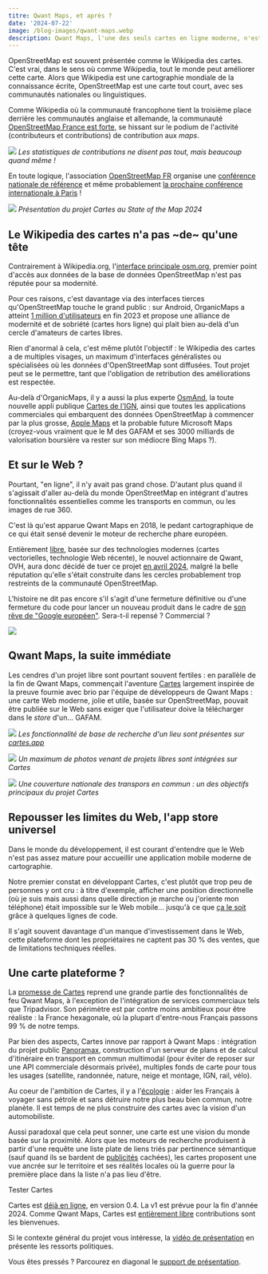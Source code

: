 ```yaml
---
titre: Qwant Maps, et après ?
date: '2024-07-22'
image: /blog-images/qwant-maps.webp
description: Qwant Maps, l'une des seuls cartes en ligne moderne, n'est plus. Heureusement, la relève est là.
---
```



OpenStreetMap est souvent présentée comme le Wikipedia des cartes. C'est vrai, dans le sens où comme Wikipedia, tout le monde peut améliorer cette carte. Alors que Wikipedia est une cartographie mondiale de la connaissance écrite, OpenStreetMap est une carte tout court, avec ses communautés nationales ou linguistiques.

Comme Wikipedia où la communauté francophone tient la troisième place derrière les communautés anglaise et allemande, la communauté [OpenStreetMap France est forte](https://osmstats.neis-one.org/?item=countries), se hissant sur le podium de l'activité (contributeurs et contributions) de contribution aux _maps_.

![](/blog-images/top-pays-osm.png)
_Les statistiques de contributions ne disent pas tout, mais beaucoup quand même !_

En toute logique, l'association [OpenStreetMap FR](https://www.openstreetmap.fr) organise une [conférence nationale de référence](https://sotm2024.openstreetmap.fr) et même probablement [la prochaine conférence internationale à Paris](https://forum.openstreetmap.fr/t/sotm-monde-a-paris-2025/25394) !

![](/blog-images/prez-cartes-sotm2024.png)
_Présentation du projet Cartes au State of the Map 2024_

## Le Wikipedia des cartes n'a pas ~de~ qu'une tête

Contrairement à Wikipedia.org, l'[interface principale osm.org](https://osm.org), premier point d'accès aux données de la base de données OpenStreetMap n'est pas réputée pour sa modernité.

Pour ces raisons, c'est davantage via des interfaces tierces qu'OpenStreetMap touche le grand public : sur Android, OrganicMaps a atteint [1 million d'utilisateurs](https://organicmaps.app/news/2023-12-23/in-2023-organic-maps-got-its-first-million-users) en fin 2023 et propose une alliance de modernité et de sobriété (cartes hors ligne) qui plait bien au-delà d'un cercle d'amateurs de cartes libres.

Rien d'anormal à cela, c'est même plutôt l'objectif : le Wikipedia des cartes a de multiples visages, un maximum d'interfaces généralistes ou spécialisées où les données d'OpenStreetMap sont diffusées. Tout projet peut se le permettre, tant que l'obligation de retribution des améliorations est respectée.

Au-delà d'OrganicMaps, il y a aussi la plus experte [OsmAnd](https://osmand.net), la toute nouvelle appli publique [Cartes de l'IGN](https://www.ign.fr/telechargez-application-cartographique-cartes-ign), ainsi que toutes les applications commerciales qui embarquent des données OpenStreetMap à commencer par la plus grosse, [Apple Maps](https://news.ycombinator.com/item?id=26084008) et la probable future Microsoft Maps (croyez-vous vraiment que le M des GAFAM et ses 3000 milliards de valorisation boursière va rester sur son médiocre Bing Maps ?).

## Et sur le Web ?

Pourtant, "en ligne", il n'y avait pas grand chose. D'autant plus quand il s'agissait d'aller au-delà du monde OpenStreetMap en intégrant d'autres fonctionnalités essentielles comme les transports en commun, ou les images de rue 360.

C'est là qu'est apparue Qwant Maps en 2018, le pedant cartographique de ce qui était sensé devenir le moteur de recherche phare européen.

Entièrement [libre](https://github.com/Qwant/erdapfel), basée sur des technologies modernes (cartes vectorielles, technologie Web récente), le nouvel actionnaire de Qwant, OVH, aura donc décidé de tuer ce projet [en avril 2024](https://forum.openstreetmap.fr/t/fin-de-qwant-maps/22762/15?u=maelito2000), malgré la belle réputation qu'elle s'était construite dans les cercles probablement trop restreints de la communauté OpenStreetMap.

L'histoire ne dit pas encore s'il s'agit d'une fermeture définitive ou d'une fermeture du code pour lancer un nouveau produit dans le cadre de [son rêve de "Google européen"](https://www.frandroid.com/produits-android/console/cloud-gaming/1660871_ovh-shadow-et-qwant-pourraient-sallier-pour-creer-un-google-europeen). Sera-t-il repensé ? Commercial ?

![](/blog-images/qwant-maps.png)

## Qwant Maps, la suite immédiate

Les cendres d'un projet libre sont pourtant souvent fertiles : en parallèle de la fin de Qwant Maps, commençait l'aventure [Cartes](/) largement inspirée de la preuve fournie avec brio par l'équipe de développeurs de Qwant Maps : une carte Web moderne, jolie et utile, basée sur OpenStreetMap, pouvait être publiée sur le Web sans exiger que l'utilisateur doive la télécharger dans le _store_ d'un... GAFAM.

![](/blog-images/boulangerie-dina-cartes.png)
_Les fonctionnalité de base de recherche d'un lieu sont présentes sur [cartes.app](https://cartes.app)_

![](/blog-images/cartes-minou.png)
_Un maximum de photos venant de projets libres sont intégrées sur Cartes_

![](/blog-images/cartes-bus-saint-malo.png)
_Une couverture nationale des transpors en commun : un des objectifs principaux du projet Cartes_

## Repousser les limites du Web, l'app store universel

Dans le monde du développement, il est courant d'entendre que le Web n'est pas assez mature pour accueillir une application mobile moderne de cartographie.

Notre premier constat en développant Cartes, c'est plutôt que trop peu de personnes y ont cru : à titre d'exemple, afficher une position directionnelle (où je suis mais aussi dans quelle direction je marche ou j'oriente mon téléphone) était impossible sur le Web mobile... jusqu'à ce que [ça le soit](https://cartes.app/boussole) grâce à quelques lignes de code.

Il s'agit souvent davantage d'un manque d'investissement dans le Web, cette plateforme dont les propriétaires ne captent pas 30 % des ventes, que de limitations techniques réelles.

## Une carte plateforme ?

La [promesse de Cartes](https://cartes.app/presentation) reprend une grande partie des fonctionnalités de feu Qwant Maps, à l'exception de l'intégration de services commerciaux tels que Tripadvisor. Son périmètre est par contre moins ambitieux pour être réaliste : la France hexagonale, où la plupart d'entre-nous Français passons 99 % de notre temps.

Par bien des aspects, Cartes innove par rapport à Qwant Maps : intégration du projet public [Panoramax](https://panoramax.fr), construction d'un serveur de plans et de calcul d'itinéraire en transport en commun multimodal (pour éviter de reposer sur une API commerciale désormais privée), multiples fonds de carte pour tous les usages (satellite, randonnée, nature, neige et montage, IGN, rail, vélo).

Au coeur de l'ambition de Cartes, il y a l'[écologie](/blog/un-beau-voyage) : aider les Français à voyager sans pétrole et sans détruire notre plus beau bien commun, notre planète. Il est temps de ne plus construire des cartes avec la vision d'un automobiliste.

Aussi paradoxal que cela peut sonner, une carte est une vision du monde basée sur la proximité. Alors que les moteurs de recherche produisent à partir d'une requête une liste plate de liens triés par pertinence sémantique (sauf quand ils se bardent de [publicités](https://cartes.app/blog/maps-cartes) cachées), les cartes proposent une vue ancrée sur le territoire et ses réalités locales où la guerre pour la première place dans la liste n'a pas lieu d'être.

<CTA>Tester Cartes</CTA>

Cartes est [déjà en ligne](https://cartes.app), en version 0.4. La v1 est prévue pour la fin d'année 2024. Comme Qwant Maps, Cartes est [entièrement libre](https://laem/cartes) contributions sont les bienvenues.

Si le contexte général du projet vous intéresse, la [vidéo de présentation](https://peertube.openstreetmap.fr/w/oJwaAP1PbeLsK2zywTzLga) en présente les ressorts politiques.

Vous êtes pressés ? Parcourez en diagonal le [support de présentation](/prez).
